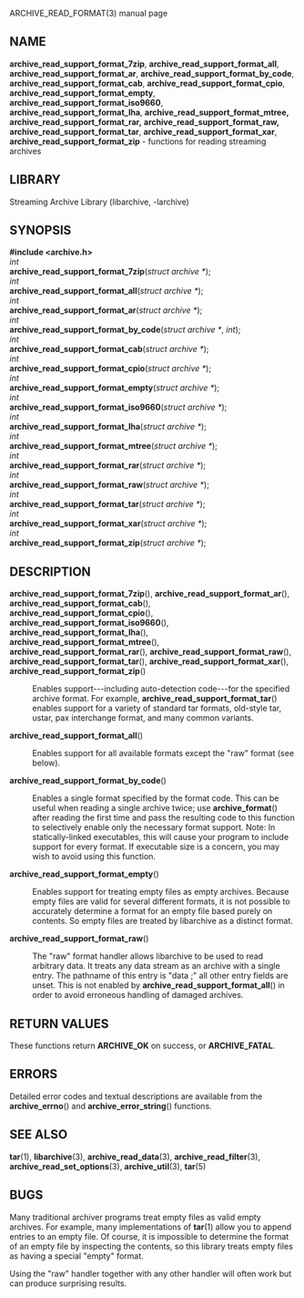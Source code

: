 ARCHIVE_READ_FORMAT(3) manual page 
== NAME == 
'''archive_read_support_format_7zip''', 
'''archive_read_support_format_all''', 
'''archive_read_support_format_ar''', 
'''archive_read_support_format_by_code''', 
'''archive_read_support_format_cab''', 
'''archive_read_support_format_cpio''', 
'''archive_read_support_format_empty''', 
'''archive_read_support_format_iso9660''', 
'''archive_read_support_format_lha''', 
'''archive_read_support_format_mtree,''' 
'''archive_read_support_format_rar,''' 
'''archive_read_support_format_raw,''' 
'''archive_read_support_format_tar''', 
'''archive_read_support_format_xar''', 
'''archive_read_support_format_zip''' 
- functions for reading streaming archives 
== LIBRARY == 
Streaming Archive Library (libarchive, -larchive) 
== SYNOPSIS == 
'''<nowiki>#include <archive.h></nowiki>''' 
<br> 
''int'' 
<br> 
'''archive_read_support_format_7zip'''(''struct archive *''); 
<br> 
''int'' 
<br> 
'''archive_read_support_format_all'''(''struct archive *''); 
<br> 
''int'' 
<br> 
'''archive_read_support_format_ar'''(''struct archive *''); 
<br> 
''int'' 
<br> 
'''archive_read_support_format_by_code'''(''struct archive *'', ''int''); 
<br> 
''int'' 
<br> 
'''archive_read_support_format_cab'''(''struct archive *''); 
<br> 
''int'' 
<br> 
'''archive_read_support_format_cpio'''(''struct archive *''); 
<br> 
''int'' 
<br> 
'''archive_read_support_format_empty'''(''struct archive *''); 
<br> 
''int'' 
<br> 
'''archive_read_support_format_iso9660'''(''struct archive *''); 
<br> 
''int'' 
<br> 
'''archive_read_support_format_lha'''(''struct archive *''); 
<br> 
''int'' 
<br> 
'''archive_read_support_format_mtree'''(''struct archive *''); 
<br> 
''int'' 
<br> 
'''archive_read_support_format_rar'''(''struct archive *''); 
<br> 
''int'' 
<br> 
'''archive_read_support_format_raw'''(''struct archive *''); 
<br> 
''int'' 
<br> 
'''archive_read_support_format_tar'''(''struct archive *''); 
<br> 
''int'' 
<br> 
'''archive_read_support_format_xar'''(''struct archive *''); 
<br> 
''int'' 
<br> 
'''archive_read_support_format_zip'''(''struct archive *''); 
== DESCRIPTION == 
<dl> 
<dt> 
'''archive_read_support_format_7zip'''(), 
'''archive_read_support_format_ar'''(), 
'''archive_read_support_format_cab'''(), 
'''archive_read_support_format_cpio'''(), 
'''archive_read_support_format_iso9660'''(), 
'''archive_read_support_format_lha'''(), 
'''archive_read_support_format_mtree'''(), 
'''archive_read_support_format_rar'''(), 
'''archive_read_support_format_raw'''(), 
'''archive_read_support_format_tar'''(), 
'''archive_read_support_format_xar'''(), 
'''archive_read_support_format_zip'''() 
</dt> <dd> 
Enables support---including auto-detection code---for the 
specified archive format. 
For example, 
'''archive_read_support_format_tar'''() 
enables support for a variety of standard tar formats, old-style tar, 
ustar, pax interchange format, and many common variants. 
</dd><dt>'''archive_read_support_format_all'''()</dt><dd> 
Enables support for all available formats except the 
"raw" 
format (see below). 
</dd><dt>'''archive_read_support_format_by_code'''()</dt><dd> 
Enables a single format specified by the format code. 
This can be useful when reading a single archive twice; 
use 
'''archive_format'''() 
after reading the first time and pass the resulting code 
to this function to selectively enable only the necessary 
format support. 
Note:  In statically-linked executables, this will cause 
your program to include support for every format. 
If executable size is a concern, you may wish to avoid 
using this function. 
</dd><dt>'''archive_read_support_format_empty'''()</dt><dd> 
Enables support for treating empty files as empty archives. 
Because empty files are valid for several different formats, 
it is not possible to accurately determine a format for 
an empty file based purely on contents. 
So empty files are treated by libarchive as a distinct 
format. 
</dd><dt>'''archive_read_support_format_raw'''()</dt><dd> 
The 
"raw" 
format handler allows libarchive to be used to read arbitrary data. 
It treats any data stream as an archive with a single entry. 
The pathname of this entry is 
"data ;" 
all other entry fields are unset. 
This is not enabled by 
'''archive_read_support_format_all'''() 
in order to avoid erroneous handling of damaged archives. 
</dd></dl> 
== RETURN VALUES == 
These functions return 
'''ARCHIVE_OK''' 
on success, or 
'''ARCHIVE_FATAL'''. 
== ERRORS == 
Detailed error codes and textual descriptions are available from the 
'''archive_errno'''() 
and 
'''archive_error_string'''() 
functions. 
== SEE ALSO == 
'''tar'''(1), 
'''libarchive'''(3), 
'''archive_read_data'''(3), 
'''archive_read_filter'''(3), 
'''archive_read_set_options'''(3), 
'''archive_util'''(3), 
'''tar'''(5) 
== BUGS == 
Many traditional archiver programs treat 
empty files as valid empty archives. 
For example, many implementations of 
'''tar'''(1) 
allow you to append entries to an empty file. 
Of course, it is impossible to determine the format of an empty file 
by inspecting the contents, so this library treats empty files as 
having a special 
"empty" 
format. 

Using the 
"raw" 
handler together with any other handler will often work 
but can produce surprising results. 
